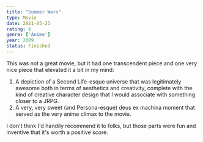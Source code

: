 ```yaml
---
title: "Summer Wars"
type: Movie
date: 2021-05-23
rating: 6
genre: ['Anime']
year: 2009
status: Finished
---
```


This was not a great movie, but it had one transcendent piece and one very nice piece that elevated it a bit in my mind:

1. A depiction of a Second Life-esque universe that was legitimately awesome both in terms of aesthetics and creativity, complete with the kind of creative character design that I would associate with something closer to a JRPG. 
2. A very, very sweet (and Persona-esque) deus ex machina moment that served as the very anime climax to the movie.

I don't think I'd handily recommend it to folks, but those parts were fun and inventive that it's worth a positive score.
